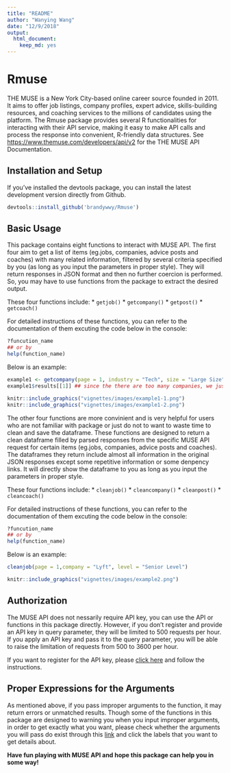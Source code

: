 ```yaml
---
title: "README"
author: "Wanying Wang"
date: "12/9/2018"
output:
  html_document:
    keep_md: yes
---
```


# Rmuse

THE MUSE is a  New York City-based online career source founded in 2011. It aims to offer job listings, company profiles, expert advice, skills-building 	resources, and coaching services to the millions of candidates using the platform.
The Rmuse package provides several R functionalities for interacting with their API service, making it easy to make API calls and process the response into convenient, R-friendly data structures. See <https://www.themuse.com/developers/api/v2> for the THE MUSE API Documentation.

## Installation and Setup

If you've installed the devtools package, you can install the latest development version directly from Github.
```r
devtools::install_github('brandywwy/Rmuse')
```

## Basic Usage

This package contains eight functions to interact with MUSE API. The first four aim to get a list of items (eg.jobs, companies, advice posts and coaches) with many related information, filtered by several criteria specified by you (as long as you input the parameters in proper style). They will return responses in JSON format and then no further coercion is performed. So, you may have to use functions from the \code{jsonlite} package to extract the desired output.

These four functions include:
* `getjob()`
* `getcompany()`
* `getpost()`
* `getcoach()`

For detailed instructions of these functions, you can refer to the documentation of them excuting the code below in the console:
```r
?funcution_name
## or by
help(function_name)
```

Below is an example:
```r
example1 <- getcompany(page = 1, industry = "Tech", size = "Large Size", location = "New York City, NY")
example1$results[[1]] ## since the there are too many companies, we just present the first one.
```
```r
knitr::include_graphics("vignettes/images/example1-1.png")
knitr::include_graphics("vignettes/images/example1-2.png")
```


The other four functions are more convinient and is very helpful for users who are not familiar with \code{jsonlite} package or just do not to want to waste time to clean and save the dataframe. These functions are designed to return a clean dataframe filled by parsed responses from the specific MUSE API request for certain items (eg.jobs, companies, advice posts and coaches). The dataframes they return include almost all information in the original JSON responses except some repetitive information or some denpency links. It will directly show the dataframe to you as long as you input the parameters in proper style.

These four functions include:
* `cleanjob()`
* `cleancompany()`
* `cleanpost()`
* `cleancoach()`

For detailed instructions of these functions, you can refer to the documentation of them excuting the code below in the console:
```r
?funcution_name
## or by
help(function_name)
```

Below is an example:
```r
cleanjob(page = 1,company = "Lyft", level = "Senior Level")
```
```r
knitr::include_graphics("vignettes/images/example2.png")
```


## Authorization

The MUSE API does not nessarily require API key, you can use the API or functions in this package directly. However, if you don't register and provide an API key in query parameter, they will be limited to 500 requests per hour. If you apply an API key and pass it to the query parameter, you will be able to raise the limitation of requests from 500 to 3600 per hour.

If you want to register for the API key, please [click here](https://www.themuse.com/developers/api/v2/apps) and follow the instructions.

## Proper Expressions for the Arguments

As mentioned above, if you pass improper arguments to the function, it may return errors or unmatched results. Though some of the functions in this package are designed to warning you when you input improper arguments, in order to get exactly what you want, please check whether the arguments you will pass do exist through this [link](https://www.themuse.com/developers/api/v2) and click the labels that you want to get details about. 

__Have fun playing with MUSE API and hope this package can help you in some way!__

